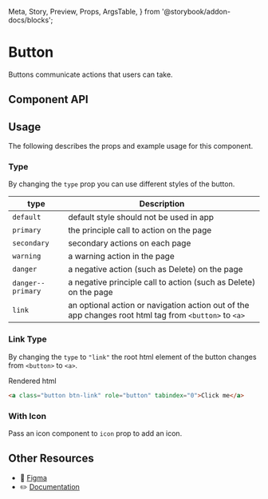   Meta,
  Story,
  Preview,
  Props,
  ArgsTable,
} from '@storybook/addon-docs/blocks';

# Button

Buttons communicate actions that users can take.

<Preview>
  <Story id="button--default-story" />
</Preview>

## Component API

<Props of={Button} />

## Usage

The following describes the props and example usage for this component.

### Type

By changing the `type` prop you can use different styles of the button.

| type              | Description                                                                                           |
| ----------------- | ----------------------------------------------------------------------------------------------------- |
| `default`         | default style should not be used in app                                                               |
| `primary`         | the principle call to action on the page                                                              |
| `secondary`       | secondary actions on each page                                                                        |
| `warning`         | a warning action in the page                                                                          |
| `danger`          | a negative action (such as Delete) on the page                                                        |
| `danger--primary` | a negative principle call to action (such as Delete) on the page                                      |
| `link`            | an optional action or navigation action out of the app changes root html tag from `<button>` to `<a>` |

<Preview>
  <Story id="button--types" />
</Preview>

### Link Type

By changing the `type` to `"link"` the root html element of the button changes from `<button>` to `<a>`.

Rendered html

```html
<a class="button btn-link" role="button" tabindex="0">Click me</a>
```

<Preview>
  <Story id="button--link-type" />
</Preview>

### With Icon

Pass an icon component to `icon` prop to add an icon.

<Preview>
  <Story id="button--with-icon" />
</Preview>

## Other Resources

- 🎨 [Figma](https://www.figma.com/file/aWgwMrzdAuv9VuPdtst64uuw/MetaMask---Design-System?node-id=281%3A622)
- ✏️ [Documentation](https://www.notion.so/Buttons-bff3c30b33d74ffeabbc19b5e7b6b681)
